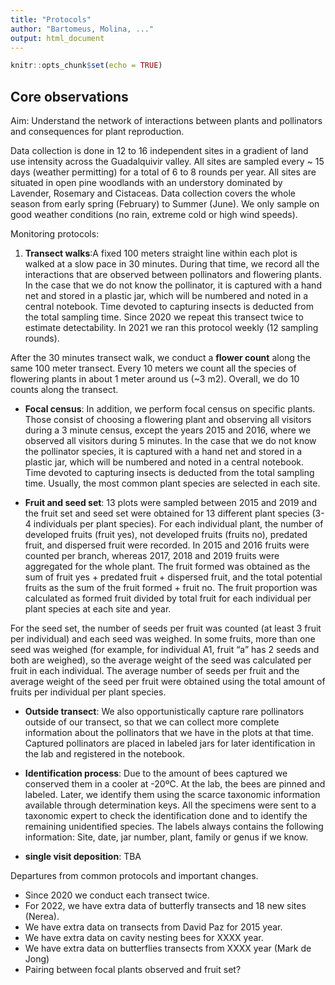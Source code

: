 ```yaml
---
title: "Protocols"
author: "Bartomeus, Molina, ..."
output: html_document
---
```


```r
knitr::opts_chunk$set(echo = TRUE)
```

## Core observations

Aim: Understand the network of interactions between plants and pollinators and 
consequences for plant reproduction.    

Data collection is done in 12 to 16 independent sites in a gradient of land use intensity across the Guadalquivir valley. All sites are sampled every ~ 15 days (weather permitting) for a total of 6 to 8 rounds per year. All sites are situated in open pine woodlands with an understory dominated by Lavender, Rosemary and Cistaceas. Data collection covers the whole  season from early spring (February) to Summer (June). We only sample on good weather conditions (no rain, extreme cold or high wind speeds).

Monitoring protocols:

1)	**Transect walks**:A fixed 100 meters straight line within each plot is walked at a slow pace in 30 minutes. During that time,  we record all the interactions that are observed between pollinators and flowering plants. In the case that we do not know the pollinator, it is captured with a hand net and stored in a plastic jar, which will be numbered and noted in a central notebook. Time devoted to capturing insects is deducted from the total sampling time. Since 2020 we repeat this transect twice to estimate detectability. In 2021 we ran this protocol weekly (12 sampling rounds). 

After the 30 minutes transect walk, we conduct a __flower count__ along the same 100 meter transect. Every 10 meters we count all the species of flowering plants in about 1 meter around us (~3 m2). Overall, we do 10 counts along the transect.

-	**Focal census**: In addition, we perform focal census on specific plants. Those consist of choosing a flowering plant and observing all visitors during a 3 minute census, except the years 2015 and 2016, where we observed all visitors during 5 minutes. In the case that we do not know the pollinator species, it is captured with a hand net and stored in a plastic jar, which will be numbered and noted in a central notebook. Time devoted to capturing insects is deducted from the total sampling time. Usually, the most common plant species are selected in each site.

- **Fruit and seed set**: 13 plots were sampled between 2015 and 2019 and the fruit set and seed set were obtained for 13 different plant species (3-4 individuals per plant species). For each individual plant, the number of developed fruits (fruit yes), not developed fruits (fruits no), predated fruit, and dispersed fruit were recorded. In 2015 and 2016 fruits were counted per branch, whereas 2017, 2018 and 2019 fruits were aggregated for the whole plant. The fruit formed was obtained as the sum of fruit yes + predated fruit +  dispersed fruit, and the total potential fruits as the sum of the fruit formed + fruit no. The fruit proportion was calculated as formed fruit divided by total fruit for each individual per plant species at each site and year.

For the seed set, the number of seeds per fruit was counted (at least 3 fruit per individual) and each seed was weighed. In some fruits, more than one seed was weighed (for example, for individual A1, fruit "a" has 2 seeds and both are weighed), so the average weight of the seed was calculated per fruit in each individual. The average number of seeds per fruit and the average weight of the seed per fruit were obtained using the total amount of fruits per individual per plant species.

-	**Outside transect**: We also opportunistically capture rare pollinators outside of our transect, so that we can collect more complete information about the pollinators that we have in the plots at that time. Captured pollinators are placed in labeled jars for later identification in the lab and registered in the notebook.

-	**Identification process**: Due to the amount of bees captured we conserved them in a cooler at -20ºC. At the lab, the bees are pinned and labeled. Later, we identify them using the scarce taxonomic information available through determination keys. All the specimens were sent to a taxonomic expert to check the identification done and to identify the remaining unidentified species. The labels always contains the following information: Site, date, jar number, plant, family or genus if we know.

- **single visit deposition**: TBA

Departures from common protocols and important changes.

- Since 2020 we conduct each transect twice.
- For 2022, we have extra data of butterfly transects and 18 new sites (Nerea).
- We have extra data on transects from David Paz for 2015 year.
- We have extra data on cavity nesting bees for XXXX year.
- We have extra data on butterflies transects from XXXX year (Mark de Jong)
- Pairing between focal plants observed and fruit set?


